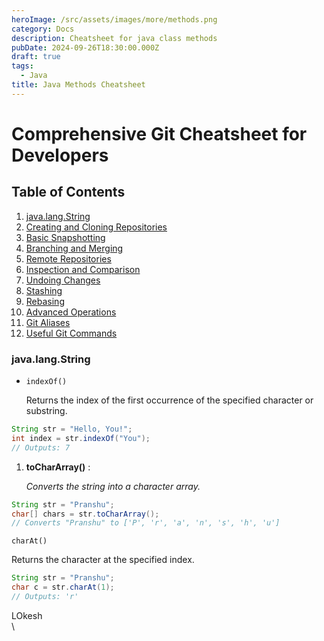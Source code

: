 ```yaml
---
heroImage: /src/assets/images/more/methods.png
category: Docs
description: Cheatsheet for java class methods
pubDate: 2024-09-26T18:30:00.000Z
draft: true
tags:
  - Java
title: Java Methods Cheatsheet
---
```


# Comprehensive Git Cheatsheet for Developers

## Table of Contents

1. [java.lang.String](#java.lang.String)
2. [Creating and Cloning Repositories](#creating-and-cloning-repositories)
3. [Basic Snapshotting](#basic-snapshotting)
4. [Branching and Merging](#branching-and-merging)
5. [Remote Repositories](#remote-repositories)
6. [Inspection and Comparison](#inspection-and-comparison)
7. [Undoing Changes](#undoing-changes)
8. [Stashing](#stashing)
9. [Rebasing](#rebasing)
10. [Advanced Operations](#advanced-operations)
11. [Git Aliases](#git-aliases)
12. [Useful Git Commands](#useful-git-commands)

### java.lang.String

- `indexOf()`

  Returns the index of the first occurrence of the specified character or substring.

```java
String str = "Hello, You!";
int index = str.indexOf("You");
// Outputs: 7
```

1. **toCharArray()** :

   _Converts the string into a character array._

```java
String str = "Pranshu";
char[] chars = str.toCharArray();
// Converts "Pranshu" to ['P', 'r', 'a', 'n', 's', 'h', 'u']
```

`charAt()`

Returns the character at the specified index.

```java
String str = "Pranshu";
char c = str.charAt(1);
// Outputs: 'r'
```

LOkesh\
\
